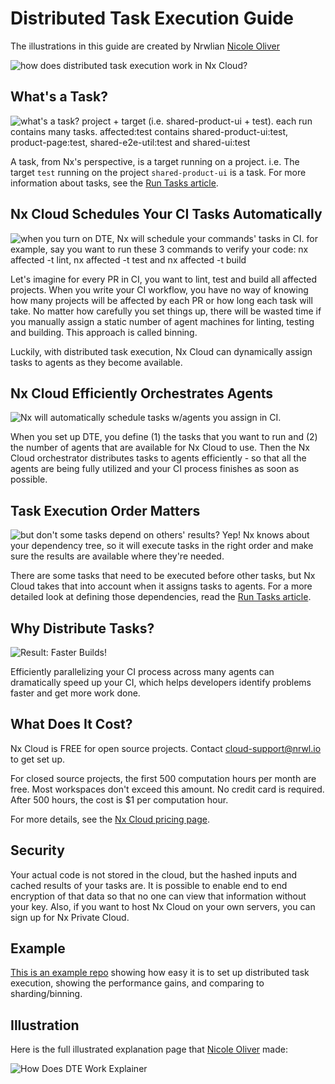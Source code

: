 # Distributed Task Execution Guide

The illustrations in this guide are created by Nrwlian [Nicole Oliver](https://twitter.com/nixcodes)

![how does distributed task execution work in Nx Cloud?](/shared/images/dte/how-does-dte-work.jpeg)

## What's a Task?

![what's a task? project + target (i.e. shared-product-ui + test).  each run contains many tasks.  affected:test contains shared-product-ui:test, product-page:test, shared-e2e-util:test and shared-ui:test](/shared/images/dte/whats-a-task.jpeg)

A task, from Nx's perspective, is a target running on a project. i.e. The target `test` running on the project `shared-product-ui` is a task. For more information about tasks, see the [Run Tasks article](/core-features/run-tasks).

## Nx Cloud Schedules Your CI Tasks Automatically

![when you turn on DTE, Nx will schedule your commands' tasks in CI.  for example, say you want to run these 3 commands to verify your code: nx affected -t lint, nx affected -t test and nx affected -t build](/shared/images/dte/schedule-tasks.jpeg)

Let's imagine for every PR in CI, you want to lint, test and build all affected projects. When you write your CI workflow, you have no way of knowing how many projects will be affected by each PR or how long each task will take. No matter how carefully you set things up, there will be wasted time if you manually assign a static number of agent machines for linting, testing and building. This approach is called binning.

Luckily, with distributed task execution, Nx Cloud can dynamically assign tasks to agents as they become available.

## Nx Cloud Efficiently Orchestrates Agents

![Nx will automatically schedule tasks w/agents you assign in CI.](/shared/images/dte/use-agents.jpeg)

When you set up DTE, you define (1) the tasks that you want to run and (2) the number of agents that are available for Nx Cloud to use. Then the Nx Cloud orchestrator distributes tasks to agents efficiently - so that all the agents are being fully utilized and your CI process finishes as soon as possible.

## Task Execution Order Matters

![but don't some tasks depend on others' results?  Yep! Nx knows about your dependency tree, so it will execute tasks in the right order and make sure the results are available where they're needed.](/shared/images/dte/task-dependencies.jpeg)

There are some tasks that need to be executed before other tasks, but Nx Cloud takes that into account when it assigns tasks to agents. For a more detailed look at defining those dependencies, read the [Run Tasks article](/core-features/run-tasks).

## Why Distribute Tasks?

![Result: Faster Builds!](/shared/images/dte/faster-builds.jpeg)

Efficiently parallelizing your CI process across many agents can dramatically speed up your CI, which helps developers identify problems faster and get more work done.

## What Does It Cost?

Nx Cloud is FREE for open source projects. Contact cloud-support@nrwl.io to get set up.

For closed source projects, the first 500 computation hours per month are free. Most workspaces don't exceed this amount. No credit card is required. After 500 hours, the cost is $1 per computation hour.

For more details, see the [Nx Cloud pricing page](https://nx.app/pricing).

## Security

Your actual code is not stored in the cloud, but the hashed inputs and cached results of your tasks are. It is possible to enable end to end encryption of that data so that no one can view that information without your key. Also, if you want to host Nx Cloud on your own servers, you can sign up for Nx Private Cloud.

## Example

[This is an example repo](https://github.com/vsavkin/lerna-dte) showing how easy it is to set up distributed task
execution, showing the performance gains, and comparing to sharding/binning.

## Illustration

Here is the full illustrated explanation page that [Nicole Oliver](https://twitter.com/nixcodes) made:

![How Does DTE Work Explainer](/shared/images/dte/nx-cloud-how-does-dte-work.png)
